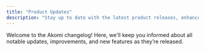 ```yaml
---
title: "Product Updates"
description: "Stay up to date with the latest product releases, enhancements, and important news from Akomi."
---
```


<Update label="2025.10.23" description="Initial changelog entry">
Welcome to the Akomi changelog! Here, we'll keep you informed about all notable updates, improvements, and new features as they’re released.


</Update>

